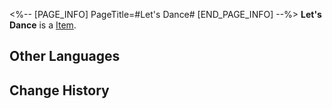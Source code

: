<%-- [PAGE_INFO]
PageTitle=#Let's Dance#
[END_PAGE_INFO] --%>
{{Item Infobox
|title       = Let's Dance
|id          = 223202
|image       = Dreamscape Pass Sticker Let's Dance.png
|type        = 
|invCategory = 
|rarity      = 4
|effect      = Digital stickers that can be used to decorate the pages of the Dreamtour Handbook. They come in many different styles.
|description = 
|source1     = Feel the festive atmosphere of the Golden Hour next to the dance floor
}}
{{Description|1=Who said only old folks can dance in the square?}}
'''Let's Dance''' is a [[Item]].

==Other Languages==
{{Other Languages
|en   = Let's Dance
|zhs  = 起舞吧
|zht  = 起舞吧
|ja   = 舞え！
|ko   = 춤추자
|es   = Bailemos
|fr   = C'est le moment de danser
|ru   = Потанцуем?
|th   = ออกมาเต้นกัน
|vi   = Nhảy Múa Nào
|de   = Tanz mit mir
|id   = Ayo Berdansa
|pt   = Vamos Dançar
}}

==Change History==
{{Change History|2.0}}